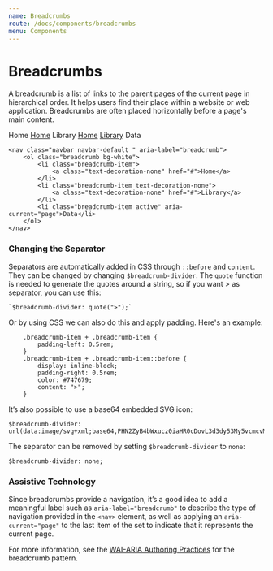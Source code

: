 ```yaml
---
name: Breadcrumbs
route: /docs/components/breadcrumbs
menu: Components
---
```



# Breadcrumbs
A breadcrumb is a list of links to the parent pages of the current page in hierarchical order. It helps users find their place within a website or web application. Breadcrumbs are often placed horizontally before a page's main content.

<Playground>
    <Breadcrumb>
        <BreadcrumbItem active>Home</BreadcrumbItem>
    </Breadcrumb>
    <Breadcrumb>
        <BreadcrumbItem><a href="#">Home</a></BreadcrumbItem>
        <BreadcrumbItem active>Library</BreadcrumbItem>
    </Breadcrumb>
    <Breadcrumb>
        <BreadcrumbItem><a href="#">Home</a></BreadcrumbItem>
        <BreadcrumbItem><a href="#">Library</a></BreadcrumbItem>
        <BreadcrumbItem active>Data</BreadcrumbItem>
    </Breadcrumb>
</Playground>

    <nav class="navbar navbar-default " aria-label="breadcrumb">
        <ol class="breadcrumb bg-white">
            <li class="breadcrumb-item">
                <a class="text-decoration-none" href="#">Home</a>
            </li>
            <li class="breadcrumb-item text-decoration-none">
                <a class="text-decoration-none" href="#">Library</a>
            </li>
            <li class="breadcrumb-item active" aria-current="page">Data</li>
        </ol>
    </nav>

### Changing the Separator

Separators are automatically added in CSS through `::before` and `content`. They can be changed by changing `$breadcrumb-divider`. The `quote` function is needed to generate the quotes around a string, so if you want > as separator, you can use this:

    `$breadcrumb-divider: quote(">");`

Or by using CSS we can also do this and apply padding. Here's an example: 

        .breadcrumb-item + .breadcrumb-item {
            padding-left: 0.5rem; 
        }
        .breadcrumb-item + .breadcrumb-item::before {
            display: inline-block;
            padding-right: 0.5rem;
            color: #747679;
            content: ">"; 
        }

It’s also possible to use a base64 embedded SVG icon:

    $breadcrumb-divider: url(data:image/svg+xml;base64,PHN2ZyB4bWxucz0iaHR0cDovL3d3dy53My5vcmcvMjAwMC9zdmciIHdpZHRoPSI4IiBoZWlnaHQ9IjgiPjxwYXRoIGQ9Ik0yLjUgMEwxIDEuNSAzLjUgNCAxIDYuNSAyLjUgOGw0LTQtNC00eiIgZmlsbD0iY3VycmVudENvbG9yIi8+PC9zdmc+);

The separator can be removed by setting `$breadcrumb-divider` to `none`:

    $breadcrumb-divider: none;

### Assistive Technology
  Since breadcrumbs provide a navigation, it’s a good idea to add a meaningful label such as `aria-label="breadcrumb"` to describe the type of navigation provided in the `<nav>` element, as well as applying an `aria-current="page"` to the last item of the set to indicate that it represents the current page.

  For more information, see the [WAI-ARIA Authoring Practices](https://www.w3.org/TR/wai-aria-practices/#breadcrumb) for the breadcrumb pattern.